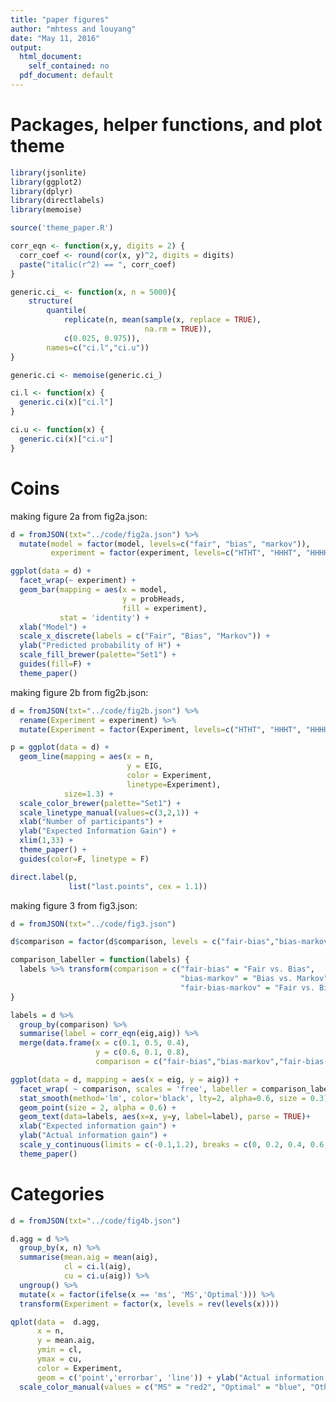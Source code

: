 ```yaml
---
title: "paper figures"
author: "mhtess and louyang"
date: "May 11, 2016"
output:
  html_document:
    self_contained: no
  pdf_document: default
---
```


# Packages, helper functions, and plot theme

```r
library(jsonlite)
library(ggplot2)
library(dplyr)
library(directlabels)
library(memoise)

source('theme_paper.R')

corr_eqn <- function(x,y, digits = 2) {
  corr_coef <- round(cor(x, y)^2, digits = digits)
  paste("italic(r^2) == ", corr_coef)
}

generic.ci_ <- function(x, n = 5000){
    structure(
        quantile(
            replicate(n, mean(sample(x, replace = TRUE),
                              na.rm = TRUE)),
            c(0.025, 0.975)),
        names=c("ci.l","ci.u"))
}

generic.ci <- memoise(generic.ci_)

ci.l <- function(x) {
  generic.ci(x)["ci.l"]
}

ci.u <- function(x) {
  generic.ci(x)["ci.u"]
}
```

# Coins

making figure 2a from fig2a.json:

```r
d = fromJSON(txt="../code/fig2a.json") %>%
  mutate(model = factor(model, levels=c("fair", "bias", "markov")),
         experiment = factor(experiment, levels=c("HTHT", "HHHT", "HHHH")))

ggplot(data = d) +
  facet_wrap(~ experiment) +
  geom_bar(mapping = aes(x = model,
                         y = probHeads,
                         fill = experiment),
           stat = 'identity') +
  xlab("Model") +
  scale_x_discrete(labels = c("Fair", "Bias", "Markov")) +
  ylab("Predicted probability of H") +
  scale_fill_brewer(palette="Set1") +
  guides(fill=F) +
  theme_paper()
```


making figure 2b from fig2b.json:

```r
d = fromJSON(txt="../code/fig2b.json") %>%
  rename(Experiment = experiment) %>%
  mutate(Experiment = factor(Experiment, levels=c("HTHT", "HHHT", "HHHH")))

p = ggplot(data = d) +
  geom_line(mapping = aes(x = n,
                          y = EIG,
                          color = Experiment,
                          linetype=Experiment),
            size=1.3) +
  scale_color_brewer(palette="Set1") +
  scale_linetype_manual(values=c(3,2,1)) +
  xlab("Number of participants") +
  ylab("Expected Information Gain") +
  xlim(1,33) +
  theme_paper() +
  guides(color=F, linetype = F)

direct.label(p,
             list("last.points", cex = 1.1))
```

making figure 3 from fig3.json:

```r
d = fromJSON(txt="../code/fig3.json")

d$comparison = factor(d$comparison, levels = c("fair-bias","bias-markov","fair-bias-markov"))

comparison_labeller = function(labels) {
  labels %>% transform(comparison = c("fair-bias" = "Fair vs. Bias",
                                      "bias-markov" = "Bias vs. Markov",
                                      "fair-bias-markov" = "Fair vs. Bias vs. Markov")[as.character(comparison)])
}

labels = d %>%
  group_by(comparison) %>%
  summarise(label = corr_eqn(eig,aig)) %>%
  merge(data.frame(x = c(0.1, 0.5, 0.4),
                   y = c(0.6, 0.1, 0.8),
                   comparison = c("fair-bias","bias-markov","fair-bias-markov")))

ggplot(data = d, mapping = aes(x = eig, y = aig)) +
  facet_wrap( ~ comparison, scales = 'free', labeller = comparison_labeller) +
  stat_smooth(method='lm', color='black', lty=2, alpha=0.6, size = 0.3) +
  geom_point(size = 2, alpha = 0.6) +
  geom_text(data=labels, aes(x=x, y=y, label=label), parse = TRUE)+
  xlab("Expected information gain") +
  ylab("Actual information gain") +
  scale_y_continuous(limits = c(-0.1,1.2), breaks = c(0, 0.2, 0.4, 0.6, 0.8, 1.0, 1.2)) +
  theme_paper()
```

# Categories

```r
d = fromJSON(txt="../code/fig4b.json")

d.agg = d %>%
  group_by(x, n) %>%
  summarise(mean.aig = mean(aig),
            cl = ci.l(aig),
            cu = ci.u(aig)) %>%
  ungroup() %>%
  mutate(x = factor(ifelse(x == 'ms', 'MS','Optimal'))) %>%
  transform(Experiment = factor(x, levels = rev(levels(x))))

qplot(data =  d.agg,
      x = n,
      y = mean.aig,
      ymin = cl,
      ymax = cu,
      color = Experiment,
      geom = c('point','errorbar', 'line')) + ylab("Actual information gain") + xlab("Number of participants") +
  scale_color_manual(values = c("MS" = "red2", "Optimal" = "blue", "Other" = "grey60")) + theme_paper()
```


